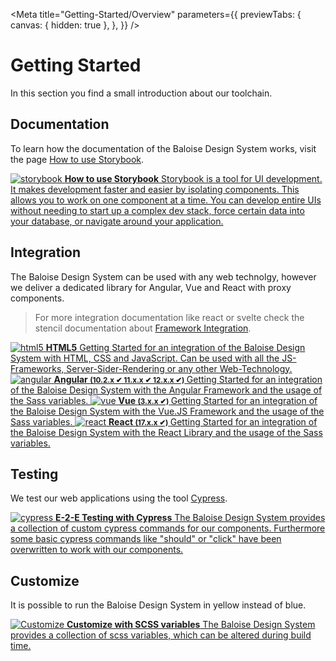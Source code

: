 
<Meta
  title="Getting-Started/Overview"
  parameters={{
    previewTabs: {
      canvas: { hidden: true },
    },
  }}
/>

# Getting Started

In this section you find a small introduction about our toolchain.

## Documentation

To learn how the documentation of the Baloise Design System works, visit the page [How to use Storybook](?path=/docs/getting-started-how-to-use-storybook--page).

<div className="link-list" style={{ display: 'block' }}>
  <a className="link-item" href="?path=/docs/getting-started-how-to-use-storybook--page">
    <img src={StorybookLogo} alt="storybook" />
    <span>
      <strong>How to use Storybook</strong>
      Storybook is a tool for UI development. It makes development faster and easier by isolating components. This allows
      you to work on one component at a time. You can develop entire UIs without needing to start up a complex dev stack,
      force certain data into your database, or navigate around your application.
    </span>
  </a>
</div>

## Integration

The Baloise Design System can be used with any web technolgy, however we deliver a dedicated library for Angular, Vue and React with proxy components.

> For more integration documentation like react or svelte check the stencil documentation about [Framework Integration](https://stenciljs.com/docs/overview).

<div className="link-list">
  <a className="link-item" href="?path=/docs/getting-started-html5-overview--page">
    <img src={HTMLLogo} alt="html5" />
    <span>
      <strong>HTML5</strong>
      Getting Started for an integration of the Baloise Design System with HTML, CSS and JavaScript. Can be used with all
      the JS-Frameworks, Server-Sider-Rendering or any other Web-Technology.
    </span>
  </a>
  <a className="link-item" href="?path=/docs/getting-started-angular-overview--page">
    <img src={AngularLogo} alt="angular" />
    <span>
      <strong>
        Angular <small>(10.2.x ✔ 11.x.x ✔ 12.x.x ✔)</small>
      </strong>
      Getting Started for an integration of the Baloise Design System with the Angular Framework and the usage of the Sass
      variables.
    </span>
  </a>
  <a className="link-item" href="?path=/docs/getting-started-vue-overview--page">
    <img src={VueLogo} alt="vue" />
    <span>
      <strong>
        Vue <small>(3.x.x ✔)</small>
      </strong>
      Getting Started for an integration of the Baloise Design System with the Vue.JS Framework and the usage of the Sass
      variables.
    </span>
  </a>
  <a className="link-item" href="?path=/docs/getting-started-react-overview--page">
    <img src={ReactLogo} alt="react" />
    <span>
      <strong>
        React <small>(17.x.x ✔)</small>
      </strong>
      Getting Started for an integration of the Baloise Design System with the React Library and the usage of the Sass variables.
    </span>
  </a>
</div>

## Testing

We test our web applications using the tool [Cypress](https://www.cypress.io/).

<div className="link-list" style={{ display: 'block' }}>
  <a className="link-item" href="?path=/docs/getting-started-testing--page">
    <img src={CypressLogo} alt="cypress" />
    <span>
      <strong>E-2-E Testing with Cypress</strong>
      The Baloise Design System provides a collection of custom cypress commands for our components. Furthermore some basic
      cypress commands like "should" or "click" have been overwritten to work with our components.
    </span>
  </a>
</div>

## Customize

It is possible to run the Baloise Design System in yellow instead of blue.

<div className="link-list" style={{ display: 'block' }}>
  <a className="link-item" href="?path=/story/getting-started-customize--page">
    <img src={EyeLogo} alt="Customize" />
    <span>
      <strong>Customize with SCSS variables</strong>
      The Baloise Design System provides a collection of scss variables, which can be altered during build time.
    </span>
  </a>
</div>

<br />
<br />
<br />
